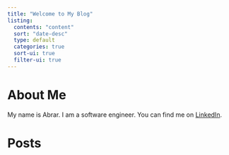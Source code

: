 ```yaml
---
title: "Welcome to My Blog"
listing:
  contents: "content"
  sort: "date-desc"
  type: default
  categories: true
  sort-ui: true
  filter-ui: true
---
```


# About Me

My name is Abrar. I am a software engineer. You can find me on [LinkedIn](https://www.linkedin.com/in/abrar-sheikh-a97b3a45/).

# Posts